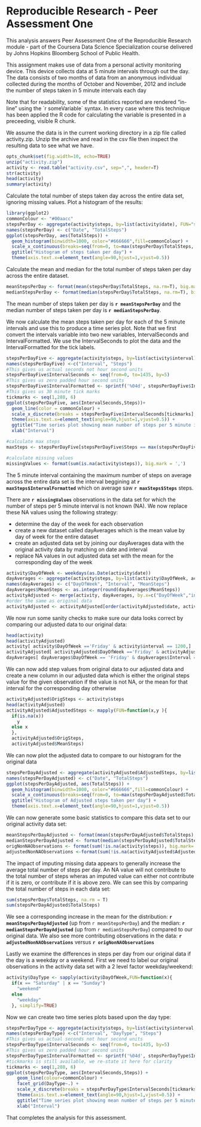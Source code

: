 Reproducible Research - Peer Assessment One
========================================================


This analysis answers Peer Assessment One of the Reproducible Research module - part of the Coursera Data Science Specialization course delivered by Johns Hopkins Bloomberg School of Public Health.  

This assignment makes use of data from a personal activity monitoring device. This device collects data at 5 minute intervals through out the day. The data consists of two months of data from an anonymous individual collected during the months of October and November, 2012 and include the number of steps taken in 5 minute intervals each day

Note that for readability, some of the statistics reported are rendered "in-line" using the &#96;r someVariable&#96; syntax.  In every case where this technique has been applied the R code for calculating the variable is presented in a preceeding, visible R chunk.

We assume the data is in the current working directory in a zip file called activity.zip.  Unzip the archive and read in the csv file then inspect the resulting data to see what we have.


```r

opts_chunk$set(fig.width=10, echo=TRUE)
unzip("activity.zip")
activity <- read.table("activity.csv", sep=",", header=T)
str(activity)
head(activity)
summary(activity)

```


Calculate the total number of steps taken  day across the entire data set, ignoring missing values. Plot a histogram of the results:


````r

library(ggplot2)
commonColour <- "#00aacc"
stepsPerDay <- aggregate(activity$steps, by=list(activity$date), FUN="sum")
names(stepsPerDay) <- c("Date", "TotalSteps")
ggplot(stepsPerDay, aes(TotalSteps)) + 
  geom_histogram(binwidth=1000, color="#666666",fill=commonColour) + 
  scale_x_continuous(breaks=seq(from=0, to=max(stepsPerDay$TotalSteps, na.rm=T) + 1000, by=1000), limits = c(0, max(stepsPerDay$TotalSteps, na.rm=T) + 1000)) +
  ggtitle("Histogram of steps taken per day") +
  theme(axis.text.x=element_text(angle=90,hjust=1,vjust=0.5))

````


Calculate the mean and median for the total number of steps taken per day across the entire dataset.


````r

meanStepsPerDay <- format(mean(stepsPerDay$TotalSteps, na.rm=T), big.mark = ',', digits=7)
medianStepsPerDay <- format(median(stepsPerDay$TotalSteps, na.rm=T), big.mark = ',', digits=7)

````


The mean number of steps taken per day is **`r meanStepsPerDay`** and the median number of steps taken per day is **`r medianStepsPerDay`**.

We now calculate the mean steps taken per day for each of the 5 minute intervals and use this to produce a time series plot.  Note that we first convert the intervals variable into two new variables, IntervalSeconds and IntervalFormatted.  We use the IntervalSeconds to plot the data and the IntervalFormatted for the tick labels.

````r

stepsPerDayFive <- aggregate(activity$steps, by=list(activity$interval), FUN=mean, na.rm=T)
names(stepsPerDayFive) <-c("Interval", "Steps")
#This gives us actual seconds not hour second units
stepsPerDayFive$IntervalSeconds <- seq(from=0, to=1435, by=5)
#This gives us zero padded hour second units
stepsPerDayFive$IntervalFormatted <- sprintf('%04d', stepsPerDayFive$Interval)
#This gives us 30 minute tick marks
tickmarks <- seq(1,288, 6)
ggplot(stepsPerDayFive, aes(IntervalSeconds,Steps))+ 
  geom_line(color = commonColour) + 
  scale_x_discrete(breaks = stepsPerDayFive$IntervalSeconds[tickmarks],labels=stepsPerDayFive$IntervalFormatted[tickmarks]) + 
  theme(axis.text.x=element_text(angle=90,hjust=1,vjust=0.5)) +
  ggtitle("Time series plot showing mean number of steps per 5 minute interval") +
  xlab("Interval")

#calculate max steps
maxSteps <- stepsPerDayFive[stepsPerDayFive$Steps == max(stepsPerDayFive$Steps),c("Steps", "IntervalFormatted")]

#calculate missing values
missingValues <- format(sum(is.na(activity$steps)), big.mark = ',')

````


The 5 minute interval containing the maximum number of steps on average across the entire data set is the interval beggining at **`r maxSteps$IntervalFormatted`** which on average saw **`r maxSteps$Steps`** steps.


There are **`r missingValues`** observations in the data set for which the number of steps per 5 minute interval is not known (NA).  We now replace these NA values using the following strategy:

* determine the day of the week for each observation
* create a new dataset called dayAverages which is the mean value by day of week for the entire dataset
* create an adjusted data set by joining our dayAverages data with the original activity data by matching on date and interval
* replace NA values in out adjusted data set with the mean for the corresponding day of the week


````r

activity$DayOfWeek <- weekdays(as.Date(activity$date))
dayAverages <- aggregate(activity$steps, by=list(activity$DayOfWeek, activity$interval), FUN=mean, na.rm=T)
names(dayAverages) <- c("DayOfWeek", "Interval", "MeanSteps")
dayAverages$MeanSteps <- as.integer(round(dayAverages$MeanSteps))
activityAdjusted <- merge(activity, dayAverages, by.x=c("DayOfWeek","interval"), by.y=c("DayOfWeek", "Interval"))
#order the same as original data
activityAdjusted <- activityAdjusted[order(activityAdjusted$date, activityAdjusted$interval),c("MeanSteps", "date","interval", "DayOfWeek")]

````


We now run some sanity checks to make sure our data looks correct by comparing our adjusted data to our original data:

````r

head(activity)
head(activityAdjusted)
activity[ activity$DayOfWeek =='Friday' & activity$interval == 1200,]
activityAdjusted[ activityAdjusted$DayOfWeek =='Friday' & activityAdjusted$interval == 1200,]
dayAverages[ dayAverages$DayOfWeek == 'Friday' & dayAverages$Interval == 1200,]

````

We can now add step values from original data to our adjusted data and create a new column in our adjusted data which is either the original steps value for the given observation if the value is not NA, or the mean for that interval for the corresponding day otherwise

````r

activityAdjusted$OrigSteps <- activity$steps
head(activityAdjusted)
activityAdjusted$AdjustedSteps <- mapply(FUN=function(x,y ){
  if(is.na(x)) 
    y 
  else x
  },
  activityAdjusted$OrigSteps, 
  activityAdjusted$MeanSteps)

````

We can now plot the adjusted data to compare to our histogram for the original data

````r

stepsPerDayAdjusted <- aggregate(activityAdjusted$AdjustedSteps, by=list(activityAdjusted$date), FUN="sum")
names(stepsPerDayAdjusted) <- c("Date", "TotalSteps")
ggplot(stepsPerDayAdjusted, aes(TotalSteps)) + 
  geom_histogram(binwidth=1000, color="#666666",fill=commonColour) + 
  scale_x_continuous(breaks=seq(from=0, to=max(stepsPerDayAdjusted$TotalSteps) + 1000, by=1000),limits = c(0, max(stepsPerDayAdjusted$TotalSteps) + 1000)) +
  ggtitle("Histogram of Adjusted steps taken per day") +
  theme(axis.text.x=element_text(angle=90,hjust=1,vjust=0.5))

````

We can now generate some basic statistics to compare this data set to our original activity data set:

````r

meanStepsPerDayAdjusted <- format(mean(stepsPerDayAdjusted$TotalSteps), big.mark = ',', digits=7)
medianStepsPerDayAdjusted <- format(median(stepsPerDayAdjusted$TotalSteps), big.mark = ',', digits=7)
origNonNAObservations <- format(sum(!is.na(activity$steps)), big.mark= ',')
adjustedNonNAObservations <-format(sum(!is.na(activityAdjusted$AdjustedSteps)), big.mark= ',')

````

The impact of imputing missing data appears to generally increase the average total number of steps per day.  An NA value will not contribute to the total number of steps wheras an imputed value can either not contribute if it is zero, or contribute if it is above zero.  We can see this by comparing the total number of steps in each data set:

````r

sum(stepsPerDay$TotalSteps, na.rm = T)
sum(stepsPerDayAdjusted$TotalSteps)

````


We see a corresponding increase in the mean for the distribution: **`r meanStepsPerDayAdjusted`** (up from `r meanStepsPerDay`) and the median: **`r medianStepsPerDayAdjusted`** (up from `r medianStepsPerDay`) compared to our original data. We also see more contributing observations in the data:  **`r adjustedNonNAObservations`** versus **`r origNonNAObservations`**


Lastly we examine the differences in steps per day from our original data if the day is a weekday or a weekend.  First we need to label our original observations in the activity data set with a 2 level factor weekday/weekend:

````r

activity$DayType <- sapply(activity$DayOfWeek,FUN=function(x){
  if(x == "Saturday" | x == "Sunday")
    "weekend"
  else
    "weekday"
  }, simplify=TRUE)

````

Now we can create two time series plots based upon the day type:

````r

stepsPerDayType <- aggregate(activity$steps, by=list(activity$interval, activity$DayType), FUN=mean, na.rm=T)
names(stepsPerDayType) <-c("Interval", "DayType", "Steps")
#This gives us actual seconds not hour second units
stepsPerDayType$IntervalSeconds <- seq(from=0, to=1435, by=5)
#This gives us zero padded hour second units
stepsPerDayType$IntervalFormatted <- sprintf('%04d', stepsPerDayType$Interval)
#tickmarks is still available, we re-state it here for clarity
tickmarks <- seq(1,288, 6)
ggplot(stepsPerDayType, aes(IntervalSeconds,Steps)) +
    geom_line(colour=commonColour) +
    facet_grid(DayType~.) +
    scale_x_discrete(breaks = stepsPerDayType$IntervalSeconds[tickmarks],labels=stepsPerDayType$IntervalFormatted[tickmarks]) + 
    theme(axis.text.x=element_text(angle=90,hjust=1,vjust=0.5)) +
    ggtitle("Time series plot showing mean number of steps per 5 minute interval for weekdays and weekends") +
    xlab("Interval")

`````

That completes the analysis for this assessment.

